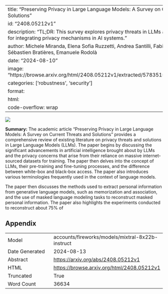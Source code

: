 
---
title: "Preserving Privacy in Large Language Models: A Survey on Current Threats and Solutions"
id: "2408.05212v1"
description: "TL;DR: This survey explores privacy threats in LLMs and proposes solutions for integrating privacy mechanisms in AI systems."
author: Michele Miranda, Elena Sofia Ruzzetti, Andrea Santilli, Fabio Massimo Zanzotto, Sébastien Bratières, Emanuele Rodolà
date: "2024-08-10"
image: "https://browse.arxiv.org/html/2408.05212v1/extracted/5783515/images/DPposition.png"
categories: ['robustness', 'security']
format:
  html:
    code-overflow: wrap
---

![](https://browse.arxiv.org/html/2408.05212v1/extracted/5783515/images/DPposition.png)

**Summary:**
The academic article "Preserving Privacy in Large Language Models: A Survey on Current Threats and Solutions" provides a comprehensive review of existing literature on privacy threats and solutions in Large Language Models (LLMs). The paper begins by discussing the significant advancements in artificial intelligence brought about by LLMs and the privacy concerns that arise from their reliance on massive internet-sourced datasets for training. The paper then delves into the concept of LLMs, their pre-training and fine-tuning processes, and the difference between white-box and black-box access. The paper also introduces various terminologies frequently used in the context of language models.

The paper then discusses the methods used to extract personal information from generative language models, such as memorization and association, and the use of masked language modeling tasks to reconstruct masked personal information. The paper also highlights the experiments conducted to reconstruct about 75% of

## Appendix

|          |          |
|----------|----------|
| Model     | accounts/fireworks/models/mixtral-8x22b-instruct       |
| Date Generated     | 2024-08-13       |
| Abstract | [https://arxiv.org/abs/2408.05212v1](https://arxiv.org/abs/2408.05212v1)        |
| HTML     | [https://browse.arxiv.org/html/2408.05212v1](https://browse.arxiv.org/html/2408.05212v1)       |
| Truncated       | True       |
| Word Count       | 36634       |
